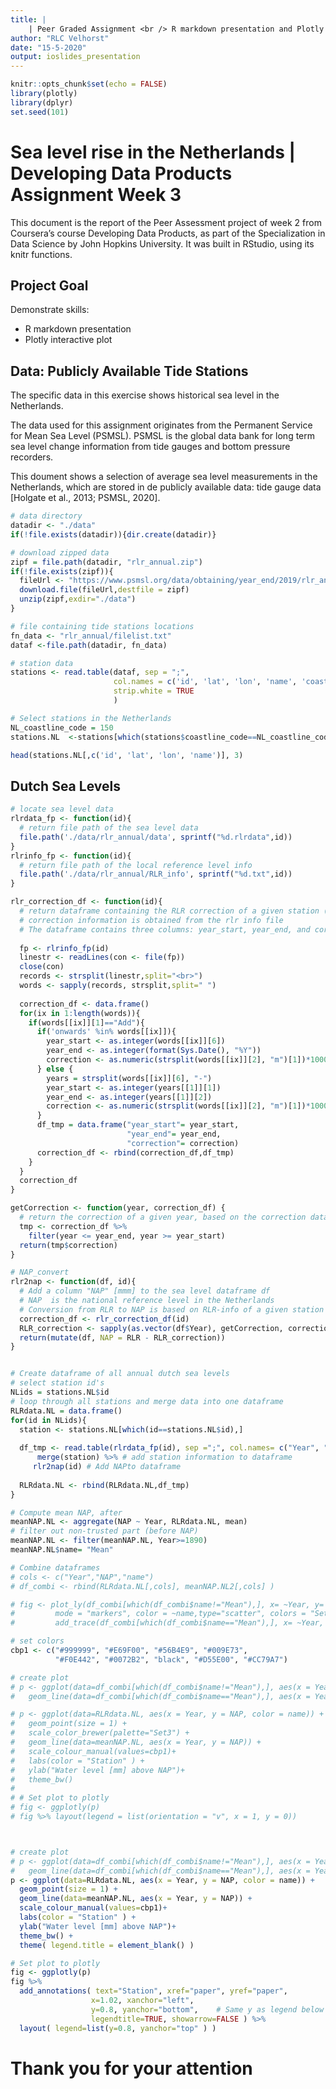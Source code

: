 ```yaml
---
title: |
    | Peer Graded Assignment <br /> R markdown presentation and Plotly
author: "RLC Velhorst"
date: "15-5-2020"
output: ioslides_presentation
---
```


```r
knitr::opts_chunk$set(echo = FALSE)
library(plotly)
library(dplyr)
set.seed(101)

```


# Sea level rise in the Netherlands | Developing Data Products Assignment Week 3

This document is the report of the Peer Assessment project of week 2 from Coursera’s course Developing Data Products, as part of the Specialization in Data Science by John Hopkins University. It was built in RStudio, using its knitr functions. 

## Project Goal  

Demonstrate skills:  

* R markdown presentation  
* Plotly interactive plot  


## Data: Publicly Available Tide Stations

The specific data in this exercise shows historical sea level in the Netherlands.  

The data used for this assignment originates from the Permanent Service for Mean Sea Level (PSMSL).
PSMSL is the global data bank for long term sea level change information from tide gauges and bottom pressure recorders.

This doument shows a selection of average sea level measurements in the Netherlands, which are stored in de publicly available data: tide gauge data [Holgate et al., 2013; PSMSL, 2020].


```r

# data directory
datadir <- "./data"
if(!file.exists(datadir)){dir.create(datadir)}

# download zipped data
zipf = file.path(datadir, "rlr_annual.zip")
if(!file.exists(zipf)){
  fileUrl <- "https://www.psmsl.org/data/obtaining/year_end/2019/rlr_annual.zip"
  download.file(fileUrl,destfile = zipf)
  unzip(zipf,exdir="./data")
}

# file containing tide stations locations
fn_data <- "rlr_annual/filelist.txt"
dataf <-file.path(datadir, fn_data)

# station data
stations <- read.table(dataf, sep = ";",
                       col.names = c('id', 'lat', 'lon', 'name', 'coastline_code', 'station_code', 'quality'),
                       strip.white = TRUE
                       )

# Select stations in the Netherlands
NL_coastline_code = 150
stations.NL  <-stations[which(stations$coastline_code==NL_coastline_code),]

head(stations.NL[,c('id', 'lat', 'lon', 'name')], 3)
```
## Dutch Sea Levels

```r

# locate sea level data
rlrdata_fp <- function(id){
  # return file path of the sea level data
  file.path('./data/rlr_annual/data', sprintf("%d.rlrdata",id))
}
rlrinfo_fp <- function(id){
  # return file path of the local reference level info
  file.path('./data/rlr_annual/RLR_info', sprintf("%d.txt",id))
}

rlr_correction_df <- function(id){
  # return dataframe containing the RLR correction of a given station (identified by id)
  # correction information is obtained from the rlr info file
  # The dataframe contains three columns: year_start, year_end, and correction [mm]
  
  fp <- rlrinfo_fp(id)
  linestr <- readLines(con <- file(fp))
  close(con)
  records <- strsplit(linestr,split="<br>")
  words <- sapply(records, strsplit,split=" ")
  
  correction_df <- data.frame()
  for(ix in 1:length(words)){
    if(words[[ix]][1]=="Add"){
      if('onwards' %in% words[[ix]]){
        year_start <- as.integer(words[[ix]][6])
        year_end <- as.integer(format(Sys.Date(), "%Y"))
        correction <- as.numeric(strsplit(words[[ix]][2], "m")[1])*1000. # convert to mm
      } else {
        years = strsplit(words[[ix]][6], "-")
        year_start <- as.integer(years[[1]][1])
        year_end <- as.integer(years[[1]][2])
        correction <- as.numeric(strsplit(words[[ix]][2], "m")[1])*1000. # convert to mm
      }
      df_tmp = data.frame("year_start"= year_start,
                          "year_end"= year_end,
                          "correction"= correction)
      correction_df <- rbind(correction_df,df_tmp)
    }
  }
  correction_df
}

getCorrection <- function(year, correction_df) {
  # return the correction of a given year, based on the correction dataframe
  tmp <- correction_df %>%
    filter(year <= year_end, year >= year_start)
  return(tmp$correction)
}

# NAP_convert
rlr2nap <- function(df, id){
  # Add a column "NAP" [mmm] to the sea level dataframe df
  # NAP  is the national reference level in the Netherlands
  # Conversion from RLR to NAP is based on RLR-info of a given station (identified by id)
  correction_df <- rlr_correction_df(id)
  RLR_correction <- sapply(as.vector(df$Year), getCorrection, correction_df)
  return(mutate(df, NAP = RLR - RLR_correction))
}


# Create dataframe of all annual dutch sea levels
# select station id's
NLids = stations.NL$id
# loop through all stations and merge data into one dataframe
RLRdata.NL = data.frame()
for(id in NLids){
  station <- stations.NL[which(id==stations.NL$id),]
  
  df_tmp <- read.table(rlrdata_fp(id), sep =";", col.names= c("Year", "RLR", "Quality", "NUll")) %>% 
      merge(station) %>% # add station information to dataframe
     rlr2nap(id) # Add NAPto dataframe
  
  RLRdata.NL <- rbind(RLRdata.NL,df_tmp)
}

# Compute mean NAP, after 
meanNAP.NL <- aggregate(NAP ~ Year, RLRdata.NL, mean)
# filter out non-trusted part (before NAP)
meanNAP.NL <- filter(meanNAP.NL, Year>=1890)
meanNAP.NL$name= "Mean"

# Combine dataframes
# cols <- c("Year","NAP","name")
# df_combi <- rbind(RLRdata.NL[,cols], meanNAP.NL2[,cols] )
```


```r


# fig <- plot_ly(df_combi[which(df_combi$name!="Mean"),], x= ~Year, y= ~NAP,
#         mode = "markers", color = ~name,type="scatter", colors = "Set3") %>%
#         add_trace(df_combi[which(df_combi$name=="Mean"),], x= ~Year, y= ~NAP, mode = 'lines', type='scatter')

# set colors
cbp1 <- c("#999999", "#E69F00", "#56B4E9", "#009E73",
          "#F0E442", "#0072B2", "black", "#D55E00", "#CC79A7")

# create plot
# p <- ggplot(data=df_combi[which(df_combi$name!="Mean"),], aes(x = Year, y = NAP, color = name)) +
#   geom_line(data=df_combi[which(df_combi$name=="Mean"),], aes(x = Year, y = NAP)) +

# p <- ggplot(data=RLRdata.NL, aes(x = Year, y = NAP, color = name)) +
#   geom_point(size = 1) +
#   scale_color_brewer(palette="Set3") + 
#   geom_line(data=meanNAP.NL, aes(x = Year, y = NAP)) +
#   scale_colour_manual(values=cbp1)+
#   labs(color = "Station" ) +
#   ylab("Water level [mm] above NAP")+
#   theme_bw()
# 
# # Set plot to plotly
# fig <- ggplotly(p)
# fig %>% layout(legend = list(orientation = "v", x = 1, y = 0))



# create plot
# p <- ggplot(data=df_combi[which(df_combi$name!="Mean"),], aes(x = Year, y = NAP, color = name)) +
#   geom_line(data=df_combi[which(df_combi$name=="Mean"),], aes(x = Year, y = NAP)) +
p <- ggplot(data=RLRdata.NL, aes(x = Year, y = NAP, color = name)) +
  geom_point(size = 1) +
  geom_line(data=meanNAP.NL, aes(x = Year, y = NAP)) +
  scale_colour_manual(values=cbp1)+
  labs(color = "Station" ) +
  ylab("Water level [mm] above NAP")+
  theme_bw() + 
  theme( legend.title = element_blank() )

# Set plot to plotly
fig <- ggplotly(p)
fig %>%
  add_annotations( text="Station", xref="paper", yref="paper",
                  x=1.02, xanchor="left",
                  y=0.8, yanchor="bottom",    # Same y as legend below
                  legendtitle=TRUE, showarrow=FALSE ) %>%
  layout( legend=list(y=0.8, yanchor="top" ) )

```



# Thank you for your attention


